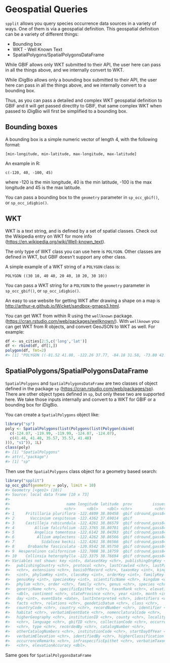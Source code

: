 <!--
%\VignetteEngine{knitr::knitr}
%\VignetteIndexEntry{Geospatial Queries}
%\VignetteEncoding{UTF-8}
-->



Geospatial Queries
==================

`spplit` allows you query species occurrence data sources in a variety of ways. One of them
is via a geospatial definition. This geospatial definition can be a variety of different
things:

* Bounding box
* WKT - Well Known Text
* SpatialPolygons/SpatialPolygonsDataFrame

While GBIF allows only WKT submitted to their API, the user here can pass in all the things
above, and we internally convert to WKT.

While iDigBio allows only a bounding box submitted to their API, the user here can pass in
all the things above, and we internally convert to a bounding box.

Thus, as you can pass a detailed and complex WKT geospatial definition to GBIF and
it will get passed directlty to GBIF, that same complex WKT when passed to iDigBio will
first be simplified to a bounding box.

## Bounding boxes

A bounding box is a simple numeric vector of length 4, with the following format:

`[min-longitude, min-latitude, max-longitude, max-latitude]`

An example in R:

`c(-120, 40, -100, 45)`

where -120 is the min longitude, 40 is the min latitude, -100 is the max longitude
and 45 is the max latitude.

You can pass a bounding box to the `geometry` parameter in `sp_occ_gbif()`, or 
`sp_occ_idigbio()`. 

## WKT

WKT is a text string, and is defined by a set of spatial classes. Check out the Wikipedia entry
on WKT for more info ([https://en.wikipedia.org/wiki/Well-known_text](https://en.wikipedia.org/wiki/Well-known_text)).

The only type of WKT class you can use here is `POLYGON`. Other classes are defined in WKT,
but GBIF doesn't support any other class.

A simple example of a WKT string of a `POLYGON` class is:

```
POLYGON ((30 10, 40 40, 20 40, 10 20, 30 10))
```

You can pass a WKT string for a `POLYGON` to the `geometry` parameter in `sp_occ_gbif()`, or 
`sp_occ_idigbio()`. 

An easy to use website for getting WKT after drawing a shape on a map is
[http://arthur-e.github.io/Wicket/sandbox-gmaps3.html](http://arthur-e.github.io/Wicket/sandbox-gmaps3.html).

You can get WKT from within R using the `wellknown` package.
([https://cran.rstudio.com/web/packages/wellknown/](https://cran.rstudio.com/web/packages/wellknown/)).
With `wellknown` you can get WKT from R objects, and convert GeoJSON to WKT as well. For example:


```r
df <- us_cities[2:5,c('long','lat')]
df <- rbind(df, df[1,])
polygon(df, fmt=2)
#> [1] "POLYGON ((-81.52 41.08, -122.26 37.77, -84.18 31.58, -73.80 42.67, -81.52 41.08))"
```

## SpatialPolygons/SpatialPolygonsDataFrame

`SpatialPolygons` and `SpatialPolygonsDataFrame` are two classes of object defined in the
package `sp` ([https://cran.rstudio.com/web/packages/sp](https://cran.rstudio.com/web/packages/sp)).
There are other object types defined in `sp`, but only these two are supported here.
We take those inputs internally and convert to a WKT for GBIF or a bounding box for
iDigBio.

You can create a `SpatialPolygons` object like:


```r
library("sp")
poly <- SpatialPolygons(list(Polygons(list(Polygon(cbind(
  c(-124.07, -119.99, -119.99, -124.07, -124.07),
  c(41.48, 41.48, 35.57, 35.57, 41.48)
))), "s1")), 1L)
class(poly)
#> [1] "SpatialPolygons"
#> attr(,"package")
#> [1] "sp"
```

Then use the `SpatialPolygons` class object for a geometry based search:


```r
library("spplit")
sp_occ_gbif(geometry = poly, limit = 10)
#> Geometry [<geo1> (10)] 
#> Source: local data frame [10 x 73]
#> 
#>                         name longitude latitude  prov         issues
#>                        <chr>     <dbl>    <dbl> <chr>          <chr>
#> 1     Fritillaria pluriflora -122.4809 38.80458  gbif cdround,gass84
#> 2       Vaccinium cespitosum -122.4362 37.69014  gbif               
#> 3     Castilleja rubicundula -122.4261 38.86579  gbif cdround,gass84
#> 4         Allium falcifolium -122.3765 38.80701  gbif cdround,gass84
#> 5         Angelica tomentosa -122.6142 38.04393  gbif cdround,gass84
#> 6          Allium amplectens -122.4262 38.86566  gbif cdround,gass84
#> 7            Sidalcea keckii -122.4261 38.86566  gbif cdround,gass84
#> 8      Orobanche fasciculata -120.9542 38.95750  gbif cdround,gass84
#> 9  Hesperolinon californicum -122.7088 38.18759  gbif cdround,gass84
#> 10    Collinsia heterophylla -122.3375 38.76694  gbif cdround,gass84
#> Variables not shown: key <int>, datasetKey <chr>, publishingOrgKey <chr>,
#>   publishingCountry <chr>, protocol <chr>, lastCrawled <chr>, lastParsed
#>   <chr>, extensions <chr>, basisOfRecord <chr>, taxonKey <int>, kingdomKey
#>   <int>, phylumKey <int>, classKey <int>, orderKey <int>, familyKey <int>,
#>   genusKey <int>, speciesKey <int>, scientificName <chr>, kingdom <chr>,
#>   phylum <chr>, order <chr>, family <chr>, genus <chr>, species <chr>,
#>   genericName <chr>, specificEpithet <chr>, taxonRank <chr>, elevation
#>   <dbl>, continent <chr>, stateProvince <chr>, year <int>, month <int>,
#>   day <int>, eventDate <date>, lastInterpreted <chr>, identifiers <chr>,
#>   facts <chr>, relations <chr>, geodeticDatum <chr>, class <chr>,
#>   countryCode <chr>, country <chr>, recordNumber <chr>, identifier <chr>,
#>   habitat <chr>, verbatimEventDate <chr>, nomenclaturalCode <chr>,
#>   higherGeography <chr>, institutionID <chr>, county <chr>, locality
#>   <chr>, language <chr>, gbifID <chr>, collectionCode <chr>, occurrenceID
#>   <chr>, type <chr>, recordedBy <chr>, catalogNumber <chr>,
#>   otherCatalogNumbers <chr>, institutionCode <chr>, startDayOfYear <chr>,
#>   verbatimElevation <chr>, identifiedBy <chr>, higherClassification <chr>,
#>   occurrenceRemarks <chr>, infraspecificEpithet <chr>, verbatimTaxonRank
#>   <chr>, elevationAccuracy <dbl>.
```

Same goes for `SpatialPolygonsDataFrame`
